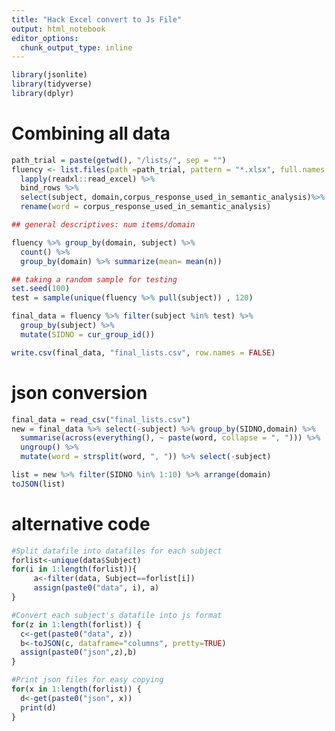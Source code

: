 ```yaml
---
title: "Hack Excel convert to Js File"
output: html_notebook
editor_options: 
  chunk_output_type: inline
---
```


```r
library(jsonlite)
library(tidyverse)
library(dplyr)
```

# Combining all data

```r
path_trial = paste(getwd(), "/lists/", sep = "")
fluency <- list.files(path =path_trial, pattern = "*.xlsx", full.names = TRUE) %>% 
  lapply(readxl::read_excel) %>% 
  bind_rows %>%
  select(subject, domain,corpus_response_used_in_semantic_analysis)%>%
  rename(word = corpus_response_used_in_semantic_analysis)

## general descriptives: num items/domain

fluency %>% group_by(domain, subject) %>%
  count() %>%
  group_by(domain) %>% summarize(mean= mean(n))

## taking a random sample for testing
set.seed(100)
test = sample(unique(fluency %>% pull(subject)) , 120)

final_data = fluency %>% filter(subject %in% test) %>%
  group_by(subject) %>%
  mutate(SIDNO = cur_group_id())

write.csv(final_data, "final_lists.csv", row.names = FALSE)
```
# json conversion
```r
final_data = read_csv("final_lists.csv")
new = final_data %>% select(-subject) %>% group_by(SIDNO,domain) %>%
  summarise(across(everything(), ~ paste(word, collapse = ", "))) %>% 
  ungroup() %>%
  mutate(word = strsplit(word, ", ")) %>% select(-subject)

list = new %>% filter(SIDNO %in% 1:10) %>% arrange(domain)
toJSON(list)
```

# alternative code

```r
#Split datafile into datafiles for each subject
forlist<-unique(data$Subject)
for(i in 1:length(forlist)){
     a<-filter(data, Subject==forlist[i])
     assign(paste0("data", i), a)
}

#Convert each subject's datafile into js format
for(z in 1:length(forlist)) {
  c<-get(paste0("data", z))
  b<-toJSON(c, dataframe="columns", pretty=TRUE)
  assign(paste0("json",z),b)
}

#Print json files for easy copying
for(x in 1:length(forlist)) {
  d<-get(paste0("json", x))
  print(d)
}
```

